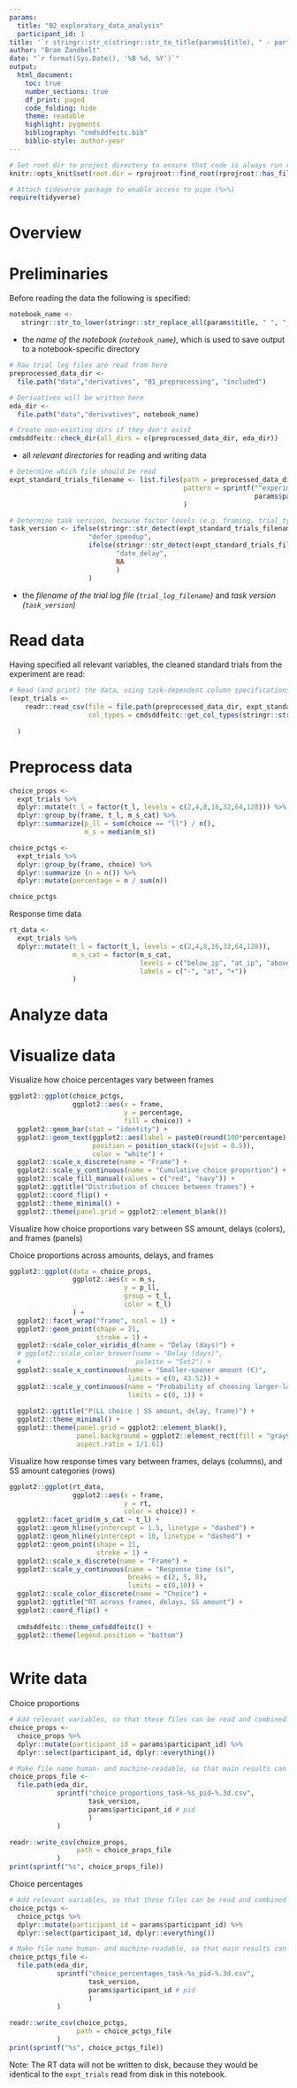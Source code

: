 ```yaml
---
params:
  title: "02_exploratory_data_analysis"
  participant_id: 1
title: '`r stringr::str_c(stringr::str_to_title(params$title), " - participant ", params$participant_id)`'
author: "Bram Zandbelt"
date: "`r format(Sys.Date(), '%B %d, %Y')`"
output: 
  html_document:
    toc: true
    number_sections: true
    df_print: paged
    code_folding: hide
    theme: readable
    highlight: pygments
    bibliography: "cmdsddfeitc.bib"
    biblio-style: author-year
---
```


```r
# Set root dir to project directory to ensure that code is always run relative to the project directory, no matter if it is run using `knitr` or interactively.
knitr::opts_knit$set(root.dir = rprojroot::find_root(rprojroot::has_file("DESCRIPTION")))

# Attach tideverse package to enable access to pipe (%>%)
require(tidyverse)
```

# Overview


# Preliminaries

Before reading the data the following is specified:

```r
notebook_name <- 
   stringr::str_to_lower(stringr::str_replace_all(params$title, " ", "_"))
```
- the _name of the notebook (`notebook_name`)_, which is used to save output to a notebook-specific directory

```r
# Raw trial log files are read from here
preprocessed_data_dir <- 
  file.path("data","derivatives", "01_preprocessing", "included")

# Derivatives will be written here
eda_dir <- 
  file.path("data","derivatives", notebook_name)

# Create non-existing dirs if they don't exist
cmdsddfeitc::check_dir(all_dirs = c(preprocessed_data_dir, eda_dir))

```
- all _relevant directories_ for reading and writing data

```r
# Determine which file should be read
expt_standard_trials_filename <- list.files(path = preprocessed_data_dir, 
                                            pattern = sprintf("^experiment_standard_trials_.*%.3d.csv$",
                                                              params$participant_id[[1]])
                                            )

# Determine task version, because factor levels (e.g. framing, trial_type) are task-dependent
task_version <- ifelse(stringr::str_detect(expt_standard_trials_filename, "defer_speedup"),
                    "defer_speedup",
                    ifelse(stringr::str_detect(expt_standard_trials_filename, "date_delay"),
                           "date_delay",
                           NA
                           )
                    )
```
- the _filename of the trial log file (`trial_log_filename`)_ and _task version (`task_version`)_

# Read data

Having specified all relevant variables, the cleaned standard trials from the experiment are read:
```r
# Read (and print) the data, using task-dependent column specifications
(expt_trials <-
    readr::read_csv(file = file.path(preprocessed_data_dir, expt_standard_trials_filename),
                    col_types = cmdsddfeitc::get_col_types(stringr::str_c("expt_standard_trials_",
                                                                          task_version)))
  )
```

# Preprocess data
```r
choice_props <- 
  expt_trials %>%
  dplyr::mutate(t_l = factor(t_l, levels = c(2,4,8,16,32,64,128))) %>%
  dplyr::group_by(frame, t_l, m_s_cat) %>%
  dplyr::summarize(p_ll = sum(choice == "ll") / n(),
                   m_s = median(m_s))

```

```r
choice_pctgs <- 
  expt_trials %>%
  dplyr::group_by(frame, choice) %>%
  dplyr::summarize (n = n()) %>%
  dplyr::mutate(percentage = n / sum(n))

choice_pctgs

```

Response time data
```r
rt_data <- 
  expt_trials %>%
  dplyr::mutate(t_l = factor(t_l, levels = c(2,4,8,16,32,64,128)),
                m_s_cat = factor(m_s_cat, 
                                 levels = c("below_ip", "at_ip", "above_ip"),
                                 labels = c("-", "at", "+"))
                )
```


# Analyze data


# Visualize data

Visualize how choice percentages vary between frames

```r
ggplot2::ggplot(choice_pctgs,
                ggplot2::aes(x = frame,
                             y = percentage,
                             fill = choice)) + 
  ggplot2::geom_bar(stat = "identity") +
  ggplot2::geom_text(ggplot2::aes(label = paste0(round(100*percentage),"%")),
                     position = position_stack((vjust = 0.5)),
                     color = "white") +
  ggplot2::scale_x_discrete(name = "Frame") + 
  ggplot2::scale_y_continuous(name = "Cumulative choice proportion") + 
  ggplot2::scale_fill_manual(values = c("red", "navy")) + 
  ggplot2::ggtitle("Distribution of choices between frames") +
  ggplot2::coord_flip() + 
  ggplot2::theme_minimal() + 
  ggplot2::theme(panel.grid = ggplot2::element_blank())
```

Visualize how choice proportions vary between SS amount, delays (colors), and frames (panels)

Choice proportions across amounts, delays, and frames
```r
ggplot2::ggplot(data = choice_props,
                ggplot2::aes(x = m_s,
                             y = p_ll,
                             group = t_l,
                             color = t_l)
                ) +
  ggplot2::facet_wrap("frame", ncol = 1) + 
  ggplot2::geom_point(shape = 21,
                      stroke = 1) + 
  ggplot2::scale_color_viridis_d(name = "Delay (days)") + 
  # ggplot2::scale_color_brewer(name = "Delay (days)",
  #                             palette = "Set2") + 
  ggplot2::scale_x_continuous(name = "Smaller-sooner amount (€)",
                              limits = c(0, 43.52)) +
  ggplot2::scale_y_continuous(name = "Probability of choosing larger-later option",
                              limits = c(0, 1)) +
  
  ggplot2::ggtitle("P(LL choice | SS amount, delay, frame)") +
  ggplot2::theme_minimal() + 
  ggplot2::theme(panel.grid = ggplot2::element_blank(),
                 panel.background = ggplot2::element_rect(fill = "gray95",color = NA),
                 aspect.ratio = 1/1.61)
```

Visualize how response times vary between frames, delays (columns), and SS amount categories (rows)

```r
ggplot2::ggplot(rt_data,
                ggplot2::aes(x = frame,
                             y = rt,
                             color = choice)) +
  ggplot2::facet_grid(m_s_cat ~ t_l) + 
  ggplot2::geom_hline(yintercept = 1.5, linetype = "dashed") +
  ggplot2::geom_hline(yintercept = 10, linetype = "dashed") +
  ggplot2::geom_point(shape = 21,
                      stroke = 1) +
  ggplot2::scale_x_discrete(name = "Frame") +
  ggplot2::scale_y_continuous(name = "Response time (s)",
                              breaks = c(2, 5, 8),
                              limits = c(0,10)) +
  ggplot2::scale_color_discrete(name = "Choice") +
  ggplot2::ggtitle("RT across frames, delays, SS amount") +
  ggplot2::coord_flip() +
  
  cmdsddfeitc::theme_cmfsddfeitc() + 
  ggplot2::theme(legend.position = "bottom")
  

```

# Write data

Choice proportions
```r
# Add relevant variables, so that these files can be read and combined into a larger data frame for additional analysis
choice_props <- 
  choice_props %>%
  dplyr::mutate(participant_id = params$participant_id) %>%
  dplyr::select(participant_id, dplyr::everything())

# Make file name human- and machine-readable, so that main results can be read from file name
choice_props_file <- 
  file.path(eda_dir,
            sprintf("choice_proportions_task-%s_pid-%.3d.csv",
                    task_version,
                    params$participant_id # pid
                    )
            )

readr::write_csv(choice_props,
                 path = choice_props_file
            )
print(sprintf("%s", choice_props_file))
```

Choice percentages
```r
# Add relevant variables, so that these files can be read and combined into a larger data frame for additional analysis
choice_pctgs <- 
  choice_pctgs %>%
  dplyr::mutate(participant_id = params$participant_id) %>%
  dplyr::select(participant_id, dplyr::everything())

# Make file name human- and machine-readable, so that main results can be read from file name
choice_pctgs_file <-
  file.path(eda_dir,
            sprintf("choice_percentages_task-%s_pid-%.3d.csv",
                    task_version,
                    params$participant_id # pid
                    )
            )
  
readr::write_csv(choice_pctgs,
                 path = choice_pctgs_file
            )
print(sprintf("%s", choice_pctgs_file))
```


Note: The RT data will not be written to disk, because they would be identical to the `expt_trials` read from disk in this notebook.
